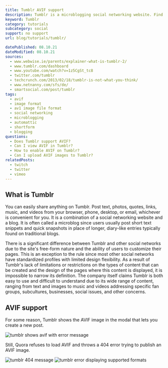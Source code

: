 ```yaml
---
title: Tumblr AVIF support
description: Tumblr is a microblogging social networking website. Find out if you can post AVIF images.
keyword: Tumblr
category: tutorials
subcategory: social
support: no support
url: blog/tutorials/tumblr/

datePublished: 08.10.21
dateModified: 08.10.21
sources:
  - www.webwise.ie/parents/explainer-what-is-tumblr-2/
  - www.tumblr.com/dashboard
  - www.youtube.com/watch?v=1z5CgSt_tc8
  - twitter.com/tumblr
  - techcrunch.com/2013/02/18/tumblr-is-not-what-you-think/
  - www.netnanny.com/sfs/de/
  - smartsocial.com/post/tumblr
tags:
  - avif
  - image format
  - av1 image file format
  - social networking
  - microblogging
  - automattic
  - shortform
  - blogging
questions:
  - Does Tumblr support AVIF?
  - Can I view AVIF in Tumblr?
  - How to enable AVIF on Tumblr?
  - Can I upload AVIF images to Tumblr?
relatedPosts:
  - twitch
  - twitter
  - vimeo
---
```


## What is Tumblr

You can easily share anything on Tumblr. Post text, photos, quotes, links, music, and videos from your browser, phone, desktop, or email, whichever is convenient for you. It is a combination of a social networking website and a blog. It is often called a microblog since users usually post short text snippets and quick snapshots in place of longer, diary-like entries typically found on traditional blogs.

There is a significant difference between Tumblr and other social networks due to the site's free-form nature and the ability of users to customize their pages. This is an exception to the rule since most other social networks have standardized profiles with limited design flexibility. As a result of Tumblr's lack of limitations or restrictions on the types of content that can be created and the design of the pages where this content is displayed, it is impossible to narrow its definition. The company itself claims Tumblr is both easy to use and difficult to understand due to its wide range of content, ranging from text and images to music and videos addressing specific fan groups, subcultures, businesses, social issues, and other concerns.

## AVIF support

For some reason, Tumblr shows the AVIF image in the modal that lets you create a new post.

<Image url="tumblr" alt="tumblr shows avif with error message" />

Still, Quora refuses to load AVIF and throws a 404 error trying to publish an AVIF image.

<Image url="tumblr-404" alt="tumblr 404 message" />
<Image
  url="tumblr-fileformats"
  alt="tumblr error displaying supported formats"
/>
